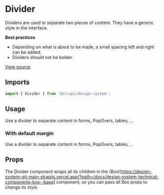 

<Meta title="Design System/Components/Divider" component={Divider} />

# Divider

Dividers are used to separate two pieces of content. They have a generic style in the interface.

**Best practices**

- Depending on what is about to be made, a small spacing left and right can be added.
- Dividers should not be bolder.

[View source](https://github.com/strapi/design-system/tree/main/packages/strapi-design-system/src/Divider)

## Imports

```js
import { Divider } from '@strapi/design-system';
```

## Usage

Use a divider to separate content in forms, PopOvers, tables, ...

<Canvas>
  <Story name="base">
    <Box padding={8}>
      <Divider />
    </Box>
  </Story>
</Canvas>

### With default margin

Use a divider to separate content in forms, PopOvers, tables, ...

<Canvas>
  <Story name="with-default-margin">
    <Box padding={8}>
      <Divider unsetMargin={false} />
    </Box>
  </Story>
</Canvas>

## Props

The Divider component wraps all its children in the
(Box)[https://design-system-git-main-strapijs.vercel.app/?path=/docs/design-system-technical-components-box--base]
component, so you can pass all Box props to change its style.

<ArgsTable of={Divider} />
